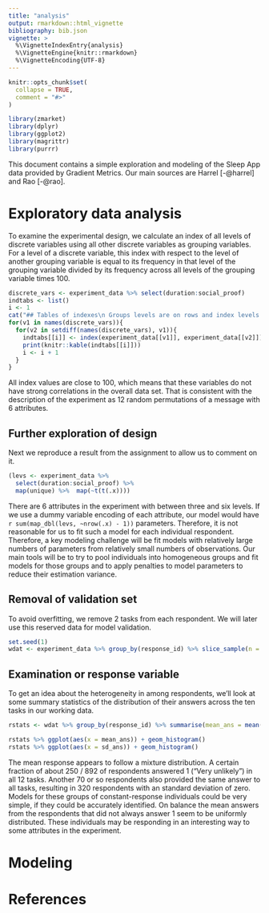 ```yaml
---
title: "analysis"
output: rmarkdown::html_vignette
bibliography: bib.json
vignette: >
  %\VignetteIndexEntry{analysis}
  %\VignetteEngine{knitr::rmarkdown}
  %\VignetteEncoding{UTF-8}
---
```


```r
knitr::opts_chunk$set(
  collapse = TRUE,
  comment = "#>"
)
```

```r
library(zmarket)
library(dplyr)
library(ggplot2)
library(magrittr)
library(purrr)
```


This document contains a simple exploration and modeling of the Sleep App data provided by Gradient Metrics. Our main sources are Harrel [-@harrel] and Rao [-@rao]. 

# Exploratory data analysis

To examine the experimental design, we calculate an index of all levels of discrete variables using all other discrete variables as grouping variables. For a level of a discrete variable, this index with respect to the level of another grouping variable is equal to its frequency in that level of the grouping variable divided by its frequency across all levels of the grouping variable times 100.


```r
discrete_vars <- experiment_data %>% select(duration:social_proof)
indtabs <- list()
i <- 1
cat("## Tables of indexes\n Groups levels are on rows and index levels are on columns.")
for(v1 in names(discrete_vars)){
  for(v2 in setdiff(names(discrete_vars), v1)){
    indtabs[[i]] <- index(experiment_data[[v1]], experiment_data[[v2]])
    print(knitr::kable(indtabs[[i]]))
    i <- i + 1
  }
}
```

All index values are close to 100, which means that these variables do not have strong correlations in the overall data set. That is consistent with the description of the experiment as 12 random permutations of a message with 6 attributes.

## Further exploration of design

Next we reproduce a result from the assignment to allow us to comment on it.

```r
(levs <- experiment_data %>%
  select(duration:social_proof) %>%
  map(unique) %>%  map(~t(t(.x))))
```

There are 6 attributes in the experiment with between three and six levels. If we use a dummy variable encoding of each attribute, our model would have `r sum(map_dbl(levs, ~nrow(.x) - 1))` parameters. Therefore, it is not reasonable for us to fit such a model for each individual respondent. Therefore, a key modeling challenge will be fit models with relatively large numbers of parameters from relatively small numbers of observations. Our main tools will be to try to pool individuals into homogeneous groups and fit models for those groups and to apply penalties to model parameters to reduce their estimation variance.


## Removal of validation set

To avoid overfitting, we remove 2 tasks from each respondent. We will later use this reserved data for model validation.

```r
set.seed(1)
wdat <- experiment_data %>% group_by(response_id) %>% slice_sample(n = 10)

```

## Examination or response variable

To get an idea about the heterogeneity in among respondents, we'll look at some summary statistics of the distribution of their answers across the ten tasks in our working data.

```r

rstats <- wdat %>% group_by(response_id) %>% summarise(mean_ans = mean(answer), sd_ans = sd(answer)) 

rstats %>% ggplot(aes(x = mean_ans)) + geom_histogram()
rstats %>% ggplot(aes(x = sd_ans)) + geom_histogram()

```

The mean response appears to follow a mixture distribution. A certain fraction of about 250 / 892 of respondents answered 1 ("Very unlikely") in all 12 tasks. Another 70 or so respondents also provided the same answer to all tasks, resulting in 320 respondents with an standard deviation of zero. Models for these groups of constant-response individuals could be very simple, if they could be accurately identified. On balance the mean answers from the respondents that did not always answer 1 seem to be uniformly distributed. These individuals may be responding in an interesting way to some attributes in the experiment.

# Modeling

# References
